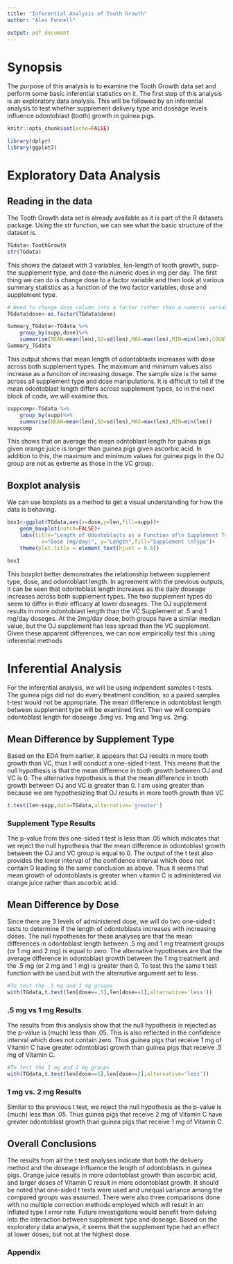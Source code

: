 ```yaml
---
title: "Inferential Analysis of Tooth Growth"
author: "Alex Fennell"

output: pdf_document
---
```

# Synopsis

The purpose of this analysis is to examine the Tooth Growth data set and perform
some basic inferential statistics on it. The first step of this analysis is an
exploratory data analysis. This will be followed by an inferential analysis to test
whether supplement delivery type and doseage levels influence odontoblast (tooth)
growth in guinea pigs.

```r
knitr::opts_chunk$set(echo=FALSE)
```

```r
library(dplyr)
library(ggplot2)
```
# Exploratory Data Analysis

## Reading in the data
The Tooth Growth data set is already available as it is part of the R datasets
package. Using the str function, we can see what the basic structure of the dataset 
is.

```r
TGdata<-ToothGrowth
str(TGdata)
```

This shows the dataset with 3 variables, len-length of tooth growth, 
supp-the supplement type, and dose-the numeric does in mg per day. The first thing
we can do is change dose to a factor variable and then look at various summary statistics
as a function of the two factor variables, dose and supplement type.

```r
# Need to change dose column into a factor rather than a numeric variable
TGdata$dose<-as.factor(TGdata$dose)

Summary_TGdata<-TGdata %>%
    group_by(supp,dose)%>%
    summarise(MEAN=mean(len),SD=sd(len),MAX=max(len),MIN=min(len),COUNT=n())
Summary_TGdata
```

This output shows that mean length of odontoblasts increases with dose across both
supplement types. The maximum and minimum values also increase as a funciton of 
increasing dosage. The sample size is the same across all supplement type and
dose manipulations. It is difficult to tell if the mean odontoblast length differs
across supplement types, so in the next block of code, we will examine this.

```r
suppcomp<-TGdata %>%
    group_by(supp)%>%
    summarise(MEAN=mean(len),SD=sd(len),MAX=max(len),MIN=min(len))
suppcomp
```
 
 This shows that on average the mean odntoblast length for guinea pigs given 
 orange juice is longer than guinea pigs given ascorbic acid. In addition to this,
 the maximum and minimum values for guinea pigs in the OJ group are not as extreme
 as those in the VC group. 
 
## Boxplot analysis
We can use boxplots as a method to get a visual understanding for how the data is
behaving.

```r
box1<-ggplot(TGdata,aes(x=dose,y=len,fill=supp))+
    geom_boxplot(notch=FALSE)+
    labs(title="Length of Odontoblasts as a Function of\n Supplement Type and Doseage",
           x="Dose (mg/day)", y="Length",fill="Supplement \nType")+
    theme(plot.title = element_text(hjust = 0.5))

box1
```

This boxplot better demonstrates the relationship between supplement type, dose,
and odontoblast length. In agreement with the previous outputs, it can be seen that
odontoblast length increases as the daily doseage increases across both supplement 
types. The two supplement types do seem to differ in their efficacy at lower doseages.
The OJ supplement results in more odontoblast length than the VC Supplement at .5 
and 1 mg/day doseges. At the 2mg/day dose, both groups have a similar median value,
but the OJ supplement has less spread than the VC supplement. Given these apparent 
differences, we can now empirically test this using inferential methods

# Inferential Analysis
For the inferential analysis, we will be using indpendent samples t-tests. The 
guinea pigs did not do every treatment condition, so a paired samples t-test would
not be appropriate. The mean difference in odontoblast length between supplement 
type will be examined first. Then we will compare odontoblast length for doseage
.5mg vs. 1mg and 1mg vs. 2mg.

## Mean Difference by Supplement Type
Based on the EDA from earlier, it appears that OJ results in more tooth growth 
than VC, thus I will conduct a one-sided t-test. This means that the null hypothesis
is that the mean difference in tooth growth between OJ and VC is 0. The alternative
hypothesis is that the mean difference in tooth growth between OJ and VC is greater
than 0. I am using greater than because we are hypothesizing that OJ results in
more tooth growth than VC

```r
t.test(len~supp,data=TGdata,alternative='greater')
```

### Supplement Type Results
The p-value from this one-sided t test is less than .05 which indicates that we 
reject the null hypothesis that the mean difference in odontoblast growth between
the OJ and VC group is equal to 0. The output of the t test also provides the lower
interval of the confidence interval which does not contain 0 leading to the same
conclusion as above. Thus it seems that mean growth of odontoblasts is greater 
when vitamin C is administered via orange juice rather than ascorbic acid.

## Mean Difference by Dose
Since there are 3 levels of administered dose, we will do two one-sided t tests
to determine if the length of odontoblasts increases with increasing doses. The null 
hypotheses for these analyses are that the mean differences in odontoblast length
between .5 mg and 1 mg treatment groups (or 1 mg and 2 mg) is equal to zero. The
alternative hypotheses are that the average difference in odontoblast growth 
between the 1 mg treatment and the .5 mg (or 2 mg and 1 mg) is greater than 0. To
test this the same t test function with be used but with the alternative argument
set to less. 

```r
#To test the .5 mg and 1 mg groups
with(TGdata,t.test(len[dose==.5],len[dose==1],alternative='less'))
```
### .5 mg vs 1 mg Results
The results from this analysis show that the null hypothesis is rejected as the
p-value is (much) less than .05. This is also reflected in the confidence interval
which does not contain zero. Thus guinea pigs that receive 1 mg of Vitamin C have
greater odontoblast growth than guinea pigs that receive .5 mg of Vitamin C.

```r
#To test the 1 mg and 2 mg groups
with(TGdata,t.test(len[dose==1],len[dose==2],alternative='less'))
```

### 1 mg vs. 2 mg Results
Similar to the previous t test, we reject the null hypothesis  as the p-value is 
(much) less than .05. Thus guinea pigs that receive 2 mg of Vitamin C have
greater odontoblast growth than guinea pigs that receive 1 mg of Vitamin C.

## Overall Conclusions
The results from all the t test analyses indicate that both the delivery method 
and the doseage influence the length of odontoblasts in guinea pigs. Orange juice
results in more odontoblast growth than ascorbic acid, and larger doses of Vitamin
C result in more odontoblast growth. It should be noted that one-sided t tests
were used and unequal variance among the compared groups was assumed. There were
also three comparisons done with no multiple correction methods employed which will 
result in an inflated type I error rate. Future investigations would benefit from
delving into the interaction between supplement type and doseage. Based on the
exploratory data analysis, it seems that the supplement type had an effect at lower
doses, but not at the highest dose. 

### Appendix 
```r
```